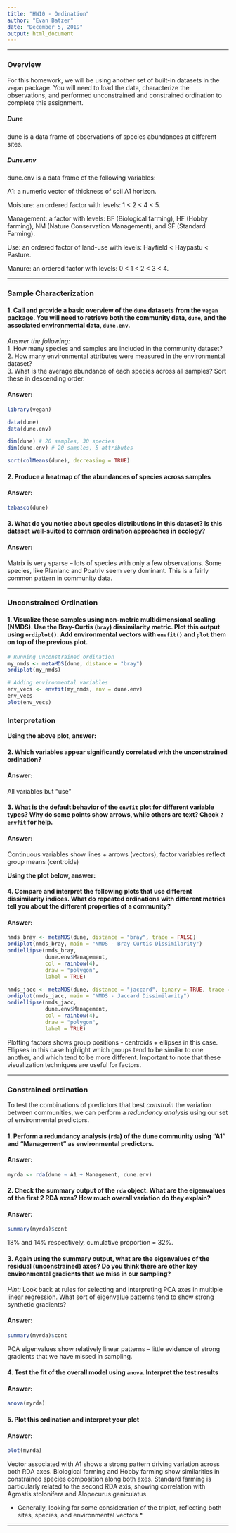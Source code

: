 ```yaml
---
title: "HW10 - Ordination"
author: "Evan Batzer"
date: "December 5, 2019"
output: html_document
---
```


________________________________________________________________________________

### Overview

For this homework, we will be using another set of built-in datasets in the `vegan` package. You will need to load the data, characterize the observations, and performed unconstrained and constrained ordination to complete this assignment.

##### Dune

dune is a data frame of observations of species abundances at different sites. 

##### Dune.env

dune.env is a data frame of the following variables:

A1: a numeric vector of thickness of soil A1 horizon.

Moisture: an ordered factor with levels: 1 < 2 < 4 < 5.

Management: a factor with levels: BF (Biological farming), HF (Hobby farming), NM (Nature Conservation Management), and SF (Standard Farming).

Use: an ordered factor of land-use with levels: Hayfield < Haypastu < Pasture.

Manure: an ordered factor with levels: 0 < 1 < 2 < 3 < 4.

________________________________________________________________________________

### Sample Characterization

#### 1. Call and provide a basic overview of the `dune` datasets from the `vegan` package. You will need to retrieve both the community data, `dune`, and the associated environmental data, `dune.env`.  
*Answer the following:*     
1. How many species and samples are included in the community dataset?  
2. How many environmental attributes were measured in the environmental dataset?  
3. What is the average abundance of each species across all samples? Sort these in descending order.  

#### Answer:

```r
library(vegan)

data(dune)
data(dune.env)

dim(dune) # 20 samples, 30 species
dim(dune.env) # 20 samples, 5 attributes

sort(colMeans(dune), decreasing = TRUE)
```


#### 2. Produce a heatmap of the abundances of species across samples

#### Answer:

```r
tabasco(dune)
```


#### 3. What do you notice about species distributions in this dataset? Is this dataset well-suited to common ordination approaches in ecology?

#### Answer:

Matrix is very sparse -- lots of species with only a few observations. Some species, like Planlanc and Poatriv seem very dominant. This is a fairly common pattern in community data.

________________________________________________________________________________

### Unconstrained Ordination

#### 1. Visualize these samples using non-metric multidimensional scaling (NMDS). Use the Bray-Curtis (`bray`) dissimilarity metric. Plot this output using `ordiplot()`. Add environmental vectors with `envfit()` and `plot` them on top of the previous plot.

```r
# Running unconstrained ordination
my_nmds <- metaMDS(dune, distance = "bray")
ordiplot(my_nmds)

# Adding environmental variables
env_vecs <- envfit(my_nmds, env = dune.env)
env_vecs
plot(env_vecs)
```

### Interpretation

__Using the above plot, answer:__

#### 2. Which variables appear significantly correlated with the unconstrained ordination?  

#### Answer:

All variables but "use"

#### 3. What is the default behavior of the `envfit` plot for different variable types? Why do some points show arrows, while others are text? Check `?envfit` for help.

#### Answer:

Continuous variables show lines + arrows (vectors), factor variables reflect group means (centroids)

__Using the plot below, answer:__

#### 4. Compare and interpret the following plots that use different dissimilarity indices. What do repeated ordinations with different metrics tell you about the different properties of a community?

#### Answer:

```r
nmds_bray <- metaMDS(dune, distance = "bray", trace = FALSE)
ordiplot(nmds_bray, main = "NMDS - Bray-Curtis Dissimilarity")
ordiellipse(nmds_bray, 
            dune.env$Management, 
            col = rainbow(4),
            draw = "polygon", 
            label = TRUE)

nmds_jacc <- metaMDS(dune, distance = "jaccard", binary = TRUE, trace = FALSE)
ordiplot(nmds_jacc, main = "NMDS - Jaccard Dissimilarity")
ordiellipse(nmds_jacc, 
            dune.env$Management, 
            col = rainbow(4), 
            draw = "polygon", 
            label = TRUE)
```

Plotting factors shows group positions - centroids + ellipses in this case. Ellipses in this case highlight which groups tend to be similar to one another, and which tend to be more different. Important to note that these visualization techniques are useful for factors.  

________________________________________________________________________________

### Constrained ordination

To test the combinations of predictors that best *constrain* the variation between communities, we can perform a *redundancy analysis* using our set of environmental predictors. 

#### 1. Perform a redundancy analysis (`rda`) of the dune community using "A1" and "Management" as environmental predictors.

#### Answer:

```r
myrda <- rda(dune ~ A1 + Management, dune.env)
```


#### 2. Check the summary output of the `rda` object. What are the eigenvalues of the first 2 RDA axes? How much overall variation do they explain?

#### Answer:

```r
summary(myrda)$cont
```

18% and 14% respectively, cumulative proportion = 32%.

#### 3. Again using the summary output, what are the eigenvalues of the residual (unconstrained) axes? Do you think there are other key environmental gradients that we miss in our sampling?  

*Hint:* Look back at rules for selecting and interpreting PCA axes in multiple linear regression. What sort of eigenvalue patterns tend to show strong synthetic gradients?

#### Answer:

```r
summary(myrda)$cont
```

PCA eigenvalues show relatively linear patterns -- little evidence of strong gradients that we have missed in sampling.

#### 4. Test the fit of the overall model using `anova`. Interpret the test results

#### Answer:

```r
anova(myrda)
```

#### 5. Plot this ordination and interpret your plot

#### Answer:

```r
plot(myrda)
```

Vector associated with A1 shows a strong pattern driving variation across both RDA axes. Biological farming and Hobby farming show similarities in constrained species composition along both axes. Standard farming is particularly related to the second RDA axis, showing correlation with Agrostis stolonifera and Alopecurus geniculatus. 

* Generally, looking for some consideration of the triplot, reflecting both sites, species, and environmental vectors * 

________________________________________________________________________________
